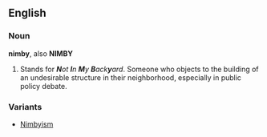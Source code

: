 ==English==
===Noun===
'''nimby''', also '''NIMBY'''
#Stands for '' '''N'''ot '''I'''n '''M'''y '''B'''ack'''y'''ard''. Someone who objects to the building of an undesirable structure in their neighborhood, especially in public policy debate.

===Variants===
*[[Nimbyism]]